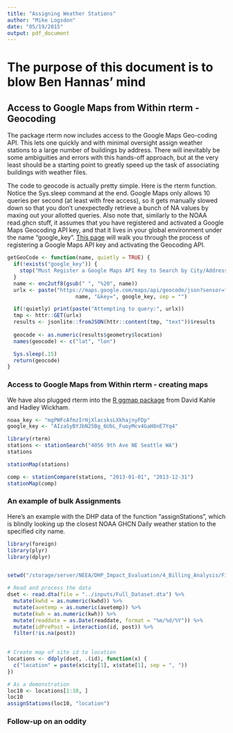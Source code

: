 ```yaml
---
title: "Assigning Weather Stations"
author: "Mike Logsdon"
date: "05/19/2015"
output: pdf_document
---
```



# The purpose of this document is to blow Ben Hannas' mind

## Access to Google Maps from Within rterm - Geocoding

The package rterm now includes access to the Google Maps Geo-coding API. This lets one 
quickly and with minimal oversight assign weather stations to a large number of buildings
by address. There will inevitably be some ambiguities and errors with this 
hands-off approach, but at the very least should be a starting point to greatly speed up 
the task of associating buildings with weather files.


The code to geocode is actually pretty simple. Here is the rterm function. Notice the 
Sys.sleep command at the end. Google Maps only allows 10 queries per second (at least
with free access), so it gets manually slowed down so that you don't unexpectedly retrieve 
a bunch of NA values by maxing out your allotted queries. Also note that, similarly to the 
NOAA read.ghcn stuff, it assumes that you have registered and activated a Google Maps Geocoding
API key, and that it lives in your global environment under the name "google_key". 
[This page](https://developers.google.com/maps/documentation/geocoding/?hl=en_US#api_key) will walk you through the process of registering a Google Maps API key and activating the Geocoding API.

```r
getGeoCode <- function(name, quietly = TRUE) {
  if(!exists("google_key")) {
    stop("Must Register a Google Maps API Key to Search by City/Address")
  }
  name <- enc2utf8(gsub(" ", "%20", name))
  urlx <- paste("https://maps.google.com/maps/api/geocode/json?sensor=false&address=", 
                      name, "&key=", google_key, sep = "")

  if(!quietly) print(paste("Attempting to query:", urlx))
  tmp <- httr::GET(urlx)
  results <- jsonlite::fromJSON(httr::content(tmp, "text"))$results
  
  geocode <- as.numeric(results$geometry$location)
  names(geocode) <- c("lat", "lon")

  Sys.sleep(.15)
  return(geocode)
}
```



### Access to Google Maps from Within rterm - creating maps

We have also plugged rterm into the [R ggmap package](http://cran.r-project.org/web/packages/ggmap/index.html) from David Kahle and Hadley Wickham. 

```r
noaa_key <- "mgPWFcAfmzIrHjXlacsksLXkhajnyFDp"
google_key <- "AIzaSyBYJbN25Bg_6UbL_FuoyMcv4GaH8nE7Yq4"
```

```r
library(rterm)
stations <- stationSearch("4056 9th Ave NE Seattle WA")
stations
```

```r
stationMap(stations)
```

```r
comp <- stationCompare(stations, "2013-01-01", "2013-12-31")
stationMap(comp)
```



### An example of bulk Assignments


Here's an example with the DHP data of the function "assignStations", which is blindly looking up the closest NOAA GHCN Daily weather station to the specified city name.

```r
library(foreign)
library(plyr)
library(dplyr)


setwd("/storage/server/NEEA/DHP_Impact_Evaluation/4_Billing_Analysis/Final_Dataset/data_and_analysis/code/")

# Read and process the data
dset <- read.dta(file = "../inputs/Full_Dataset.dta") %>%
  mutate(kwhd = as.numeric(kwhd)) %>%
  mutate(avetemp = as.numeric(avetemp)) %>%
  mutate(kwh = as.numeric(kwh)) %>%
  mutate(readdate = as.Date(readdate, format = "%m/%d/%Y")) %>%
  mutate(idPrePost = interaction(id, post)) %>%
  filter(!is.na(post))
  

# Create map of site id to location
locations <- ddply(dset, .(id), function(x) {
  c("location" = paste(x$city[1], x$state[1], sep = ", "))
})

# As a demonstration
loc10 <- locations[1:10, ]
loc10
assignStations(loc10, "location")
```

### Follow-up on an oddity
